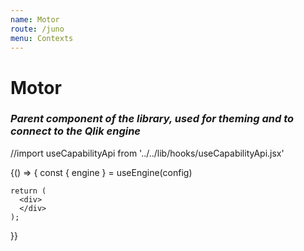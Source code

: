 ```yaml
---
name: Motor
route: /juno
menu: Contexts
---
```


<h1 style={{ margin: '0px' }}>Motor</h1>
<h3 style={{ margin: '0px' }}><em>Parent component of the library, used for theming and to connect to the Qlik engine</em></h3>


//import useCapabilityApi from '../../lib/hooks/useCapabilityApi.jsx'

<Playground>
  {() => {
    const { engine } = useEngine(config)
    
    return (
      <div>
      </div>
    );
  }}
</Playground>
